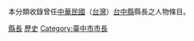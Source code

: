 {{Catnav|頁面分類|人物|職業|縣長}}
{{Catnav|頁面分類|人物|各職業人物|政治人物|縣長}}

{{catmore}}

本分類收錄曾任[[中華民國|中華民國]]（[[台灣|台灣]]）[[台中縣|台中縣]]縣長之人物條目。

[[Category:臺中縣政治人物|縣長]]
[[Category:中華民國縣長|歷史]]
[[Category:臺中市市長|Category:臺中市市長]]